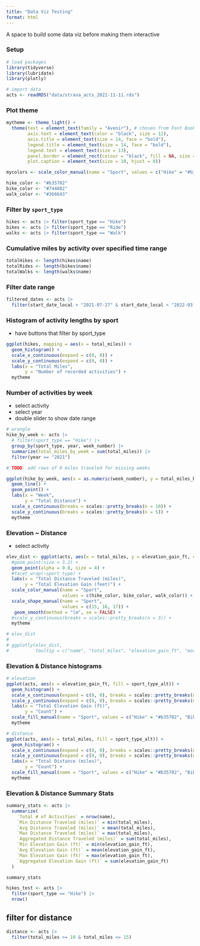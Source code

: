 ```yaml
---
title: "Data Viz Testing"
format: html
---
```


A space to build some data viz before making them interactive

### Setup

```r
# load packages
library(tidyverse)
library(lubridate)
library(plotly)

# import data
acts <- readRDS("data/strava_acts_2022-11-11.rds")
```

### Plot theme

```r
mytheme <- theme_light() +
  theme(text = element_text(family = "Avenir"), # chosen from Font Book app on my Mac
        axis.text = element_text(color = "black", size = 12),
        axis.title = element_text(size = 14, face = "bold"),
        legend.title = element_text(size = 14, face = "bold"),
        legend.text = element_text(size = 13),
        panel.border = element_rect(colour = "black", fill = NA, size = 0.7),
        plot.caption = element_text(size = 10, hjust = 0))

mycolors <- scale_color_manual(name = "Sport", values = c("Hike" = "#b35702", "Bike" = "#744082", "Walk" = "#366643"))

hike_color <- "#b35702"
bike_color <- "#744082"
walk_color <- "#366643"
```

### Filter by `sport_type`
```r
hikes <- acts |> filter(sport_type == "Hike")
bikes <- acts |> filter(sport_type == "Ride")
walks <- acts |> filter(sport_type == "Walk")
```

### Cumulative miles by activity over specified time range

```r
totalHikes <- length(hikes$name)
totalRides <- length(bikes$name)
totalWalks <- length(walks$name)
```

### Filter date range
```r
filtered_dates <- acts |> 
  filter(start_date_local > "2021-07-27" & start_date_local < "2022-03-10")
```

### Histogram of activity lengths by sport

-   have buttons that filter by sport_type

```r
ggplot(hikes, mapping = aes(x = total_miles)) + 
  geom_histogram() +
  scale_x_continuous(expand = c(0, 0)) +
  scale_y_continuous(expand = c(0, 0)) +
  labs(x = "Total Miles",
       y = "Number of recorded activities") +
  mytheme
```

### Number of activities by week
- select activity
- select year
- double slider to show date range
```r
# wrangle
hike_by_week <- acts |> 
  # filter(sport_type == "Hike") |> 
  group_by(sport_type, year, week_number) |> 
  summarize(total_miles_by_week = sum(total_miles)) |> 
  filter(year == "2021")

# TODO: add rows of 0 miles traveled for missing weeks

ggplot(hike_by_week, aes(x = as.numeric(week_number), y = total_miles_by_week, color = sport_type)) +
  geom_line() + 
  geom_point() + 
  labs(x = "Week",
       y = "Total Distance") +
  scale_x_continuous(breaks = scales::pretty_breaks(n = 10)) +
  scale_y_continuous(breaks = scales::pretty_breaks(n = 5)) +
  mytheme
```

### Elevation ~ Distance 
- select activity
```r
elev_dist <- ggplot(acts, aes(x = total_miles, y = elevation_gain_ft, color = sport_type, shape = sport_type, label = name)) +
  #geom_point(size = 3.2) +
  geom_point(alpha = 0.8, size = 4) +
  #facet_wrap(~sport_type) +
  labs(x = "Total Distance Traveled (miles)",
       y = "Total Elevation Gain (feet)") +
  scale_color_manual(name = "Sport", 
                     values = c(hike_color, bike_color, walk_color)) +
  scale_shape_manual(name = "Sport",
                     values = c(15, 16, 17)) +
   geom_smooth(method = "lm", se = FALSE) +
  #scale_y_continuous(breaks = scales::pretty_breaks(n = 3)) +
  mytheme

# elev_dist
# 
# ggplotly(elev_dist,
#          tooltip = c("name", "total_miles", "elevation_gain_ft", "moving_time_sec"))
```

### Elevation & Distance histograms
```r
# elevation
ggplot(acts, aes(x = elevation_gain_ft, fill = sport_type_alt)) +
  geom_histogram() +
  scale_x_continuous(expand = c(0, 0), breaks = scales::pretty_breaks(n = 8)) +
  scale_y_continuous(expand = c(0, 0), breaks = scales::pretty_breaks(n = 8)) +
  labs(x = "Total Elevation Gain (ft)",
       y = "Count") +
  scale_fill_manual(name = "Sport", values = c("Hike" = "#b35702", "Bike" = "#744082", "Walk" = "#366643")) +
  mytheme

# distance
ggplot(acts, aes(x = total_miles, fill = sport_type_alt)) +
  geom_histogram() +
  scale_x_continuous(expand = c(0, 0), breaks = scales::pretty_breaks(n = 8)) +
  scale_y_continuous(expand = c(0, 0), breaks = scales::pretty_breaks(n = 5)) +
  labs(x = "Total Distance (miles)",
       y = "Count") +
  scale_fill_manual(name = "Sport", values = c("Hike" = "#b35702", "Bike" = "#744082", "Walk" = "#366643")) +
  mytheme
```

### Elevation & Distance Summary Stats
```r
summary_stats <- acts |> 
  summarize(
    `Total # of Activities` = nrow(name),
    `Min Distance Traveled (miles)` = min(total_miles),
    `Avg Distance Traveled (miles)` = mean(total_miles),
    `Max Distance Traveled (miles)` = max(total_miles),
    `Aggregated Distance Traveled (miles)` = sum(total_miles),
    `Min Elevation Gain (ft)` = min(elevation_gain_ft),
    `Avg Elevation Gain (ft)` = mean(elevation_gain_ft),
    `Max Elevation Gain (ft)` = max(elevation_gain_ft),
    `Aggregated Elevation Gain (ft)` = sum(elevation_gain_ft)
  )

summary_stats

hikes_test <- acts |> 
  filter(sport_type == "Hike") |> 
  nrow()
```

## filter for distance
```r
distance <- acts |> 
  filter(total_miles >= 10 & total_miles <= 15)
```

